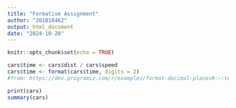 ```yaml
---
title: "Formative Assignment"
author: "201818462"
output: html_document
date: "2024-10-20"
---
```


```r
knitr::opts_chunk$set(echo = TRUE)
```

```r

cars$time <- cars$dist / cars$speed
cars$time <- format(cars$time, digits = 2) 
#from: https://dev.programiz.com/r/examples/format-decimal-places#:~:text=Example%201%3A%20Format%20Decimal%20Places%20in%20R%20Using%20sprintf()&text=The%204%20decimal%20places%20are,print%20the%20floating%2Dpoint%20number.

print(cars)
summary(cars)
```

